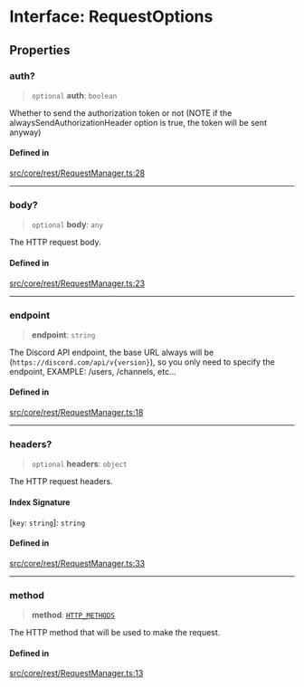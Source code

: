 # Interface: RequestOptions

## Properties

### auth?

> `optional` **auth**: `boolean`

Whether to send the authorization token or not (NOTE if the alwaysSendAuthorizationHeader option is true, the token will be sent anyway)

#### Defined in

[src/core/rest/RequestManager.ts:28](https://github.com/devdimer/cordium.js/blob/06472310c5bbe29a93ef738128bd60352268a62b/src/core/rest/RequestManager.ts#L28)

***

### body?

> `optional` **body**: `any`

The HTTP request body.

#### Defined in

[src/core/rest/RequestManager.ts:23](https://github.com/devdimer/cordium.js/blob/06472310c5bbe29a93ef738128bd60352268a62b/src/core/rest/RequestManager.ts#L23)

***

### endpoint

> **endpoint**: `string`

The Discord API endpoint, the base URL always will be (`https://discord.com/api/v{version}`), so you only need to specify the endpoint, EXAMPLE: /users, /channels, etc...

#### Defined in

[src/core/rest/RequestManager.ts:18](https://github.com/devdimer/cordium.js/blob/06472310c5bbe29a93ef738128bd60352268a62b/src/core/rest/RequestManager.ts#L18)

***

### headers?

> `optional` **headers**: `object`

The HTTP request headers.

#### Index Signature

 \[`key`: `string`\]: `string`

#### Defined in

[src/core/rest/RequestManager.ts:33](https://github.com/devdimer/cordium.js/blob/06472310c5bbe29a93ef738128bd60352268a62b/src/core/rest/RequestManager.ts#L33)

***

### method

> **method**: [`HTTP_METHODS`](../type-aliases/HTTP_METHODS.mdx)

The HTTP method that will be used to make the request.

#### Defined in

[src/core/rest/RequestManager.ts:13](https://github.com/devdimer/cordium.js/blob/06472310c5bbe29a93ef738128bd60352268a62b/src/core/rest/RequestManager.ts#L13)
